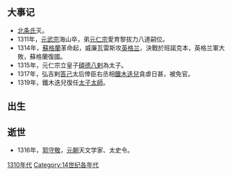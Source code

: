 {{Unreferenced|time=2018-09-18T07:07:33+00:00}}
{{DecadeTOC|1310}}

== 大事记 ==
* [[北条氏|北条氏]]灭。
* 1311年，[[元武宗|元武宗]]海山卒，弟[[元仁宗|元仁宗]]愛育黎拔力八達嗣位。 
* 1314年，[[蘇格蘭|蘇格蘭]]革命起，威廉瓦雷斯攻[[英格兰|英格兰]]，決戰於班諾克本，英格兰軍大敗，蘇格蘭復國。 
* 1315年，元仁宗立皇子[[碩德八剌|碩德八剌]]為太子。
* 1317年，弘吉剌[[答己|答己]]太后倖臣右丞相[[鐵木迭兒|鐵木迭兒]]貪虐日甚，被免官。
* 1319年，鐵木迭兒復任[[太子太師|太子太師]]。 
== 出生 ==

== 逝世 ==
* 1316年，[[郭守敬|郭守敬]]，[[元朝|元朝]]天文学家、太史令。 

[[Category:1310年代|]]
[[Category:14世纪各年代|Category:14世纪各年代]]